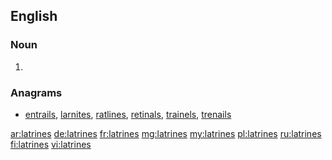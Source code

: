 ==English==

===Noun===
{{head|en}}

# {{plural of|latrine}}

===Anagrams===
* [[entrails#English|entrails]], [[larnites#English|larnites]], [[ratlines#English|ratlines]], [[retinals#English|retinals]], [[trainels#English|trainels]], [[trenails#English|trenails]]

[[ar:latrines]]
[[de:latrines]]
[[fr:latrines]]
[[mg:latrines]]
[[my:latrines]]
[[pl:latrines]]
[[ru:latrines]]
[[fi:latrines]]
[[vi:latrines]]